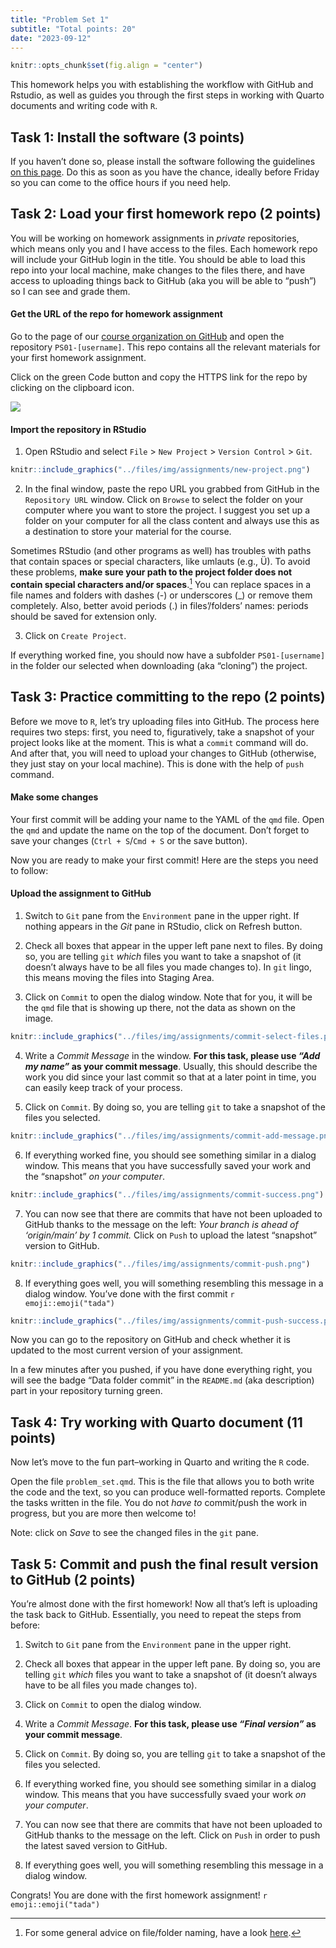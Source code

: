 ```yaml
---
title: "Problem Set 1"
subtitle: "Total points: 20"
date: "2023-09-12"
---
```


```r
knitr::opts_chunk$set(fig.align = "center")
```



This homework helps you with establishing the workflow with GitHub and Rstudio, as well as guides you through the first steps in working with Quarto documents and writing code with `R`. 

## Task 1: Install the software (3 points)

If you haven't done so, please install the software following the guidelines [on this page](resources/install.html). Do this as soon as you have the chance, ideally before Friday so you can come to the office hours if you need help. 

## Task 2: Load your first homework repo (2 points)

You will be working on homework assignments in *private* repositories, which means only you and I have access to the files. Each homework repo will include your GitHub login in the title. You should be able to load this repo into your local machine, make changes to the files there, and have access to uploading things back to GitHub (aka you will be able to "push") so I can see and grade them.


#### Get the URL of the repo for homework assignment

Go to the page of our [course organization on GitHub](https://github.com/orgs/r4da-f23) and open the repository `PS01-[username]`. This repo contains all the relevant materials for your first homework assignment. 

Click on the green Code button and copy the HTTPS link for the repo by clicking on the clipboard icon. 

![](../files/img/assignments/github-code-url.png)
<!-- To work on the assignment, you have open the repository as a new project in RStudio on your computer.  -->

#### Import the repository in RStudio

1. Open RStudio and select `File` > `New Project` > `Version Control` > `Git`. 

```r
knitr::include_graphics("../files/img/assignments/new-project.png")
```


2. In the final window, paste the repo URL you grabbed from GitHub in the `Repository URL` window. 
Click on `Browse` to select the folder on your computer where you want to store the project. I suggest you set up a folder on your computer for all the class content and always use this as a destination to store your material for the course. 

Sometimes RStudio (and other programs as well) has troubles with paths that contain spaces or special characters, like umlauts (e.g., Ü). To avoid these problems, **make sure your path to the project folder does not contain special characters and/or spaces**.[^naming] You can replace spaces in a file names and folders with dashes (-) or underscores (_) or remove them completely. Also, better avoid periods (.) in files'/folders' names: periods should be saved for extension only. 

[^naming]: For some general advice on file/folder naming, have a look [here](https://blog.josephscott.org/2007/02/12/things-that-shouldnt-be-in-file-names-for-1000-alex/). 

3. Click on `Create Project`. 

If everything worked fine, you should now have a subfolder `PS01-[username]` in the folder our selected when downloading (aka "cloning") the project. 


## Task 3: Practice committing to the repo (2 points)

Before we move to `R`, let's try uploading files into GitHub. The process here requires two steps: first, you need to, figuratively, take a snapshot of your project looks like at the moment. This is what a `commit` command will do. And after that, you will need to upload your changes to GitHub (otherwise, they just stay on your local machine). This is done with the help of `push` command. 

#### Make some changes 

Your first commit will be adding your name to the YAML of the `qmd` file. Open the `qmd` and update the name on the top of the document. Don't forget to save your changes (`Ctrl + S`/`Cmd + S` or the save button). 

Now you are ready to make your first commit! Here are the steps you need to follow: 

#### Upload the assignment to GitHub

1. Switch to `Git` pane from the `Environment` pane in the upper right. If nothing appears in the *Git* pane in RStudio, click on Refresh button. 

2. Check all boxes that appear in the upper left pane next to files. By doing so, you are telling `git` *which* files you want to take a snapshot of (it doesn't always have to be all files you made changes to). In `git` lingo, this means moving the files into Staging Area. 

3. Click on `Commit` to open the dialog window. Note that for you, it will be the `qmd` file that is showing up there, not the data as shown on the image. 


```r
knitr::include_graphics("../files/img/assignments/commit-select-files.png")
```


4. Write a _Commit Message_ in the window. **For this task, please use _"Add my name"_ as your commit message**. Usually, this should describe the work you did since your last commit so that at a later point in time, you can easily keep track of your process. 

5. Click on `Commit`. By doing so, you are telling `git` to take a snapshot of the files you selected.  


```r
knitr::include_graphics("../files/img/assignments/commit-add-message.png")
```


6. If everything worked fine, you should see something similar in a dialog window. This means that you have successfully saved your work and the "snapshot" _on your computer_.  

```r
knitr::include_graphics("../files/img/assignments/commit-success.png")
```


7. You can now see that there are commits that have not been uploaded to GitHub thanks to the message on the left: *Your branch is ahead of 'origin/main' by 1 commit.* Click on `Push` to upload the latest "snapshot" version to GitHub. 

  
```r
knitr::include_graphics("../files/img/assignments/commit-push.png")
```


8. If everything goes well, you will something resembling this message in a dialog window. You've done with the first commit `r emoji::emoji("tada")`

  
```r
knitr::include_graphics("../files/img/assignments/commit-push-success.png")
```

  
Now you can go to the repository on GitHub and check whether it is updated to the most current version of your assignment.

In a few minutes after you pushed, if you have done everything right, you will see the badge "Data folder commit" in the `README.md` (aka description) part in your repository turning green.


## Task 4: Try working with Quarto document (11 points)


Now let's move to the fun part--working in Quarto and writing the `R` code. 

Open the file `problem_set.qmd`. This is the file that allows you to both write the code and the text, so you can produce well-formatted reports. Complete the tasks written in the file. You do not *have to* commit/push the work in progress, but you are more then welcome to! 

Note: click on *Save* to see the changed files in the `git` pane. 


## Task 5: Commit and push the final result version to GitHub (2 points)

You're almost done with the first homework! Now all that's left is uploading the task back to GitHub. Essentially, you need to repeat the steps from before:


1. Switch to `Git` pane from the `Environment` pane in the upper right.

2. Check all boxes that appear in the upper left pane. By doing so, you are telling `git` *which* files you want to take a snapshot of (it doesn't always have to be all files you made changes to). 

3. Click on `Commit` to open the dialog window. 

4. Write a _Commit Message_. **For this task, please use _"Final version"_ as your commit message**. 
5. Click on `Commit`. By doing so, you are telling `git` to take a snapshot of the files you selected.  

6. If everything worked fine, you should see something similar in a dialog window. This means that you have successfully svaed your work _on your computer_.  

7. You can now see that there are commits that have not been uploaded to GitHub thanks to the message on the left. Click on `Push` in order to push the latest saved version to GitHub. 
  
8. If everything goes well, you will something resembling this message in a dialog window. 

Congrats! You are done with the first homework assignment!  `r emoji::emoji("tada")`




